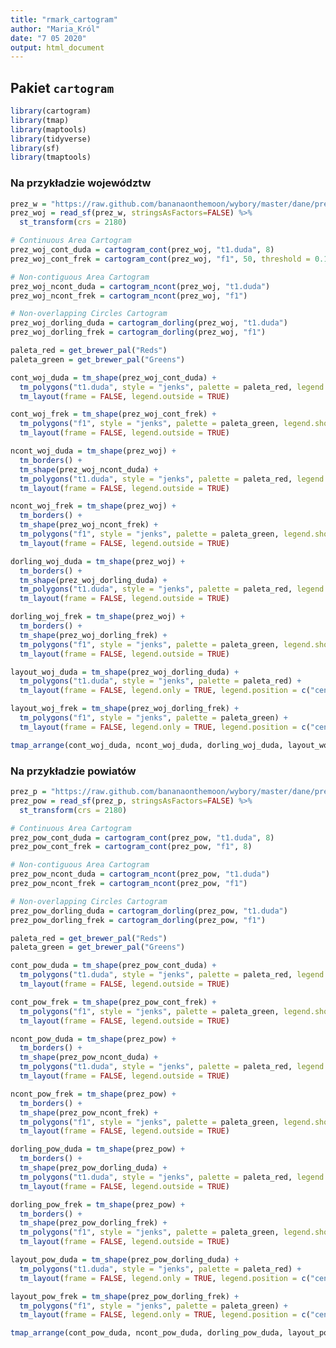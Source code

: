```yaml
---
title: "rmark_cartogram"
author: "Maria_Król"
date: "7 05 2020"
output: html_document
---
```


## Pakiet `cartogram`

```r

library(cartogram)
library(tmap)
library(maptools)
library(tidyverse)
library(sf)
library(tmaptools)

```

### Na przykładzie województw
```r

prez_w = "https://raw.github.com/bananaonthemoon/wybory/master/dane/prez_woj.gpkg"
prez_woj = read_sf(prez_w, stringsAsFactors=FALSE) %>%
  st_transform(crs = 2180)

```

```r

# Continuous Area Cartogram
prez_woj_cont_duda = cartogram_cont(prez_woj, "t1.duda", 8)
prez_woj_cont_frek = cartogram_cont(prez_woj, "f1", 50, threshold = 0.1)

# Non-contiguous Area Cartogram
prez_woj_ncont_duda = cartogram_ncont(prez_woj, "t1.duda")
prez_woj_ncont_frek = cartogram_ncont(prez_woj, "f1")

# Non-overlapping Circles Cartogram
prez_woj_dorling_duda = cartogram_dorling(prez_woj, "t1.duda")
prez_woj_dorling_frek = cartogram_dorling(prez_woj, "f1")

```

```r

paleta_red = get_brewer_pal("Reds")
paleta_green = get_brewer_pal("Greens")

```

```r

cont_woj_duda = tm_shape(prez_woj_cont_duda) + 
  tm_polygons("t1.duda", style = "jenks", palette = paleta_red, legend.show = FALSE) +
  tm_layout(frame = FALSE, legend.outside = TRUE)

cont_woj_frek = tm_shape(prez_woj_cont_frek) + 
  tm_polygons("f1", style = "jenks", palette = paleta_green, legend.show = FALSE) +
  tm_layout(frame = FALSE, legend.outside = TRUE)

```

```r

ncont_woj_duda = tm_shape(prez_woj) + 
  tm_borders() + 
  tm_shape(prez_woj_ncont_duda) + 
  tm_polygons("t1.duda", style = "jenks", palette = paleta_red, legend.show = FALSE) +
  tm_layout(frame = FALSE, legend.outside = TRUE)

ncont_woj_frek = tm_shape(prez_woj) + 
  tm_borders() + 
  tm_shape(prez_woj_ncont_frek) + 
  tm_polygons("f1", style = "jenks", palette = paleta_green, legend.show = FALSE) +
  tm_layout(frame = FALSE, legend.outside = TRUE)

```

```r

dorling_woj_duda = tm_shape(prez_woj) + 
  tm_borders() + 
  tm_shape(prez_woj_dorling_duda) + 
  tm_polygons("t1.duda", style = "jenks", palette = paleta_red, legend.show = FALSE) +
  tm_layout(frame = FALSE, legend.outside = TRUE)

dorling_woj_frek = tm_shape(prez_woj) + 
  tm_borders() + 
  tm_shape(prez_woj_dorling_frek) + 
  tm_polygons("f1", style = "jenks", palette = paleta_green, legend.show = FALSE) +
  tm_layout(frame = FALSE, legend.outside = TRUE)

```

```r

layout_woj_duda = tm_shape(prez_woj_dorling_duda) + 
  tm_polygons("t1.duda", style = "jenks", palette = paleta_red) +
  tm_layout(frame = FALSE, legend.only = TRUE, legend.position = c("center", "center"))

layout_woj_frek = tm_shape(prez_woj_dorling_frek) + 
  tm_polygons("f1", style = "jenks", palette = paleta_green) +
  tm_layout(frame = FALSE, legend.only = TRUE, legend.position = c("center", "center"))

```

```r

tmap_arrange(cont_woj_duda, ncont_woj_duda, dorling_woj_duda, layout_woj_duda, cont_woj_frek, ncont_woj_frek, dorling_woj_frek, layout_woj_frek, nrow = 2)

```

### Na przykładzie powiatów
```r

prez_p = "https://raw.github.com/bananaonthemoon/wybory/master/dane/prez_pow.gpkg"
prez_pow = read_sf(prez_p, stringsAsFactors=FALSE) %>%
  st_transform(crs = 2180)

```

```r

# Continuous Area Cartogram
prez_pow_cont_duda = cartogram_cont(prez_pow, "t1.duda", 8)
prez_pow_cont_frek = cartogram_cont(prez_pow, "f1", 8)

# Non-contiguous Area Cartogram
prez_pow_ncont_duda = cartogram_ncont(prez_pow, "t1.duda")
prez_pow_ncont_frek = cartogram_ncont(prez_pow, "f1")

# Non-overlapping Circles Cartogram
prez_pow_dorling_duda = cartogram_dorling(prez_pow, "t1.duda")
prez_pow_dorling_frek = cartogram_dorling(prez_pow, "f1")

```

```r

paleta_red = get_brewer_pal("Reds")
paleta_green = get_brewer_pal("Greens")

```

```r

cont_pow_duda = tm_shape(prez_pow_cont_duda) + 
  tm_polygons("t1.duda", style = "jenks", palette = paleta_red, legend.show = FALSE) +
  tm_layout(frame = FALSE, legend.outside = TRUE)

cont_pow_frek = tm_shape(prez_pow_cont_frek) + 
  tm_polygons("f1", style = "jenks", palette = paleta_green, legend.show = FALSE) +
  tm_layout(frame = FALSE, legend.outside = TRUE)

```

```r

ncont_pow_duda = tm_shape(prez_pow) + 
  tm_borders() + 
  tm_shape(prez_pow_ncont_duda) + 
  tm_polygons("t1.duda", style = "jenks", palette = paleta_red, legend.show = FALSE) +
  tm_layout(frame = FALSE, legend.outside = TRUE)

ncont_pow_frek = tm_shape(prez_pow) + 
  tm_borders() + 
  tm_shape(prez_pow_ncont_frek) + 
  tm_polygons("f1", style = "jenks", palette = paleta_green, legend.show = FALSE) +
  tm_layout(frame = FALSE, legend.outside = TRUE)

```

```r

dorling_pow_duda = tm_shape(prez_pow) + 
  tm_borders() + 
  tm_shape(prez_pow_dorling_duda) + 
  tm_polygons("t1.duda", style = "jenks", palette = paleta_red, legend.show = FALSE) +
  tm_layout(frame = FALSE, legend.outside = TRUE)

dorling_pow_frek = tm_shape(prez_pow) + 
  tm_borders() + 
  tm_shape(prez_pow_dorling_frek) + 
  tm_polygons("f1", style = "jenks", palette = paleta_green, legend.show = FALSE) +
  tm_layout(frame = FALSE, legend.outside = TRUE)

```

```r

layout_pow_duda = tm_shape(prez_pow_dorling_duda) + 
  tm_polygons("t1.duda", style = "jenks", palette = paleta_red) +
  tm_layout(frame = FALSE, legend.only = TRUE, legend.position = c("center", "center"))

layout_pow_frek = tm_shape(prez_pow_dorling_frek) + 
  tm_polygons("f1", style = "jenks", palette = paleta_green) +
  tm_layout(frame = FALSE, legend.only = TRUE, legend.position = c("center", "center"))

```

```r

tmap_arrange(cont_pow_duda, ncont_pow_duda, dorling_pow_duda, layout_pow_duda, cont_pow_frek, ncont_pow_frek, dorling_pow_frek, layout_pow_frek, nrow = 2)

```